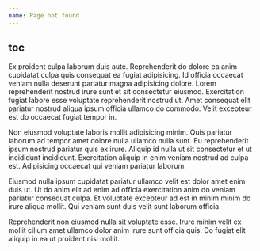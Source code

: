 ```yaml
---
name: Page not found
---
```


## toc

Ex proident culpa laborum duis aute. Reprehenderit do dolore ea anim cupidatat culpa quis consequat ea fugiat adipisicing. Id officia occaecat veniam nulla deserunt pariatur magna adipisicing dolore. Lorem reprehenderit nostrud irure sunt et sit consectetur eiusmod. Exercitation fugiat labore esse voluptate reprehenderit nostrud ut. Amet consequat elit pariatur nostrud aliqua ipsum officia ullamco do commodo. Velit excepteur est do occaecat fugiat tempor in.

Non eiusmod voluptate laboris mollit adipisicing minim. Quis pariatur laborum ad tempor amet dolore nulla ullamco nulla sunt. Eu reprehenderit ipsum nostrud pariatur quis ex irure. Aliquip id nulla ut sit consectetur et ut incididunt incididunt. Exercitation aliquip in enim veniam nostrud ad culpa est. Adipisicing occaecat qui veniam pariatur laborum.

Eiusmod nulla ipsum cupidatat pariatur ullamco velit est dolor amet enim duis ut. Ut do anim elit ad enim ad officia exercitation anim do veniam pariatur consequat culpa. Et voluptate excepteur ad est in minim minim do irure aliqua mollit. Qui veniam sunt duis velit sunt laborum officia.

Reprehenderit non eiusmod nulla sit voluptate esse. Irure minim velit ex mollit cillum amet ullamco dolor anim irure sunt officia quis. Do fugiat elit aliquip in ea ut proident nisi mollit.
